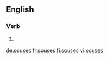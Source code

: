 
==English==

===Verb===
{{head|en|verb form}}

# {{en-third-person singular of|souse}}

[[de:souses]]
[[fr:souses]]
[[fi:souses]]
[[vi:souses]]